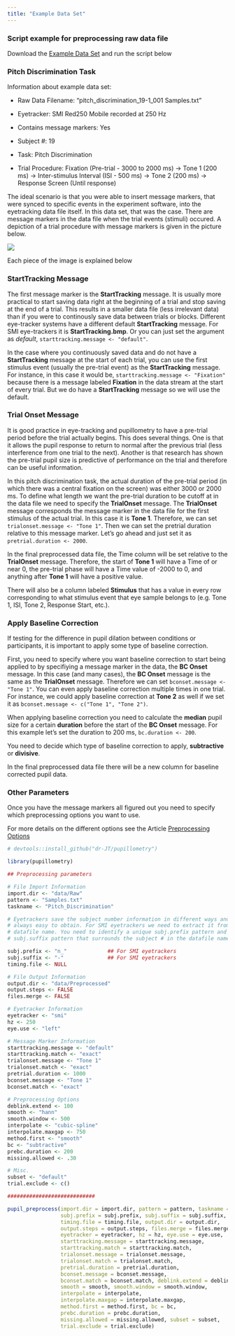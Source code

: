 ```yaml
---
title: "Example Data Set"
---
```


### Script example for preprocessing raw data file

Download the [Example Data Set](http://englelab.gatech.edu/R/example_data/Example_Pitch.zip) and run the script below

### Pitch Discrimination Task

Information about example data set:

* Raw Data Filename: "pitch_discrimination_19-1_001 Samples.txt"

* Eyetracker: SMI Red250 Mobile recorded at 250 Hz

* Contains message markers: Yes

* Subject #: 19

* Task: Pitch Discrimination

* Trial Procedure: Fixation (Pre-trial - 3000 to 2000 ms) -> Tone 1 (200 ms) -> Inter-stimulus Interval (ISI - 500 ms) -> Tone 2 (200 ms) -> Response Screen (Until response)

The ideal scenario is that you were able to insert message markers, that were synced to specific events in the experiment software, into the eyetracking data file itself. In this data set, that was the case. There are message markers in the data file when the trial events (stimuli) occured. A depiction of a trial procedure with message markers is given in the picture below.

<img src="../reference/figures/pitch_trialproc_w_markers.png" align = "center" />

Each piece of the image is explained below

### StartTracking Message

The first message marker is the **StartTracking** message. It is usually more practical to start saving data right at the beginning of a trial and stop saving at the end of a trial. This results in a smaller data file (less irrelevant data) than if you were to continously save data between trials or blocks. Different eye-tracker systems have a different default **StartTracking** message. For SMI eye-trackers it is **StartTracking.bmp**. Or you can just set the argument as *default*, `starttracking.message <- "default"`. 

In the case where you continuously saved data and do not have a **StartTracking** message at the start of each trial, you can use the first stimulus event (usually the pre-trial event) as the **StartTracking** message. For instance, in this case it would be, `starttracking.message <- "Fixation"` because there is a message labeled **Fixation** in the data stream at the start of every trial. But we do have a **StartTracking** message so we will use the default.

### Trial Onset Message

It is good practice in eye-tracking and pupillometry to have a pre-trial period before the trial actually begins. This does several things. One is that it allows the pupil response to return to normal after the previous trial (less interference from one trial to the next). Another is that research has shown the pre-trial pupil size is predictive of performance on the trial and therefore can be useful information.

In this pitch discrimination task, the actual duration of the pre-trial period (in which there was a central fixation on the screen) was either 3000 or 2000 ms. To define what length we want the pre-trial duration to be cutoff at in the data file we need to specify the **TrialOnset** message. The **TrialOnset** message corresponds the message marker in the data file for the first stimulus of the actual trial. In this case it is **Tone 1**. Therefore, we can set `trialonset.message <- "Tone 1"`. Then we can set the pretrial duration relative to this message marker. Let's go ahead and just set it as `pretrial.duration <- 2000`.

In the final preprocessed data file, the Time column will be set relative to the **TrialOnset** message. Therefore, the start of **Tone 1** will have a Time of or near 0, the pre-trial phase will have a Time value of -2000 to 0, and anything after **Tone 1** will have a positive value.

There will also be a column labeled **Stimulus** that has a value in every row corresponding to what stimulus event that eye sample belongs to (e.g. Tone 1, ISI, Tone 2, Response Start, etc.). 

### Apply Baseline Correction

If testing for the difference in pupil dilation between conditions or participants, it is important to apply some type of baseline correction. 

First, you need to specify where you want baseline correction to start being applied to by specifiying a message marker in the data, the **BC Onset** message. In this case (and many cases), the **BC Onset** message is the same as the **TrialOnset** message. Therefore we can set `bconset.message <- "Tone 1"`. You can even apply baseline correction multiple times in one trial. For instance, we could apply baseline correction at **Tone 2** as well if we set it as `bconset.message <- c("Tone 1", "Tone 2")`.

When applying baseline correction you need to calculate the **median** pupil size for a certain **duration** before the start of the **BC Onset** message. For this example let's set the duration to 200 ms, `bc.duration <- 200`.

You need to decide which type of baseline correction to apply, **subtractive** or **divisive**. 

In the final preprocessed data file there will be a new column for baseline corrected pupil data.

### Other Parameters

Once you have the message markers all figured out you need to specify which preprocessing options you want to use. 

For more details on the different options see the Article [Preprocessing Options](https://dr-jt.github.io/pupillometry/articles/Preprocessing%20Options.html)

```r
# devtools::install_github("dr-JT/pupillometry")

library(pupillometry)

## Preprocessing parameters

# File Import Information
import.dir <- "data/Raw"
pattern <- "Samples.txt"
taskname <- "Pitch_Discrimination"

# Eyetrackers save the subject number information in different ways and is not
# always easy to obtain. For SMI eyetrackers we need to extract it from the
# datafile name. You need to identify a unique subj.prefix pattern and
# subj.suffix pattern that surrounds the subject # in the datafile name.

subj.prefix <- "n_"             ## For SMI eyetrackers
subj.suffix <- "-"              ## For SMI eyetrackers
timing.file <- NULL

# File Output Information
output.dir <- "data/Preprocessed"
output.steps <- FALSE
files.merge <- FALSE

# Eyetracker Information
eyetracker <- "smi"
hz <- 250
eye.use <- "left"

# Message Marker Information
starttracking.message <- "default"
starttracking.match <- "exact"
trialonset.message <- "Tone 1"
trialonset.match <- "exact"
pretrial.duration <- 1000
bconset.message <- "Tone 1"
bconset.match <- "exact"

# Preprocessing Options
deblink.extend <- 100
smooth <- "hann"
smooth.window <- 500
interpolate <- "cubic-spline"
interpolate.maxgap <- 750
method.first <- "smooth"
bc <- "subtractive"
prebc.duration <- 200
missing.allowed <- .30

# Misc.
subset <- "default"
trial.exclude <- c()

############################

pupil_preprocess(import.dir = import.dir, pattern = pattern, taskname = taskname,
                 subj.prefix = subj.prefix, subj.suffix = subj.suffix, 
                 timing.file = timing.file, output.dir = output.dir, 
                 output.steps = output.steps, files.merge = files.merge, 
                 eyetracker = eyetracker, hz = hz, eye.use = eye.use, 
                 starttracking.message = starttracking.message, 
                 starttracking.match = starttracking.match,
                 trialonset.message = trialonset.message, 
                 trialonset.match = trialonset.match,
                 pretrial.duration = pretrial.duration, 
                 bconset.message = bconset.message, 
                 bconset.match = bconset.match, deblink.extend = deblink.extend,
                 smooth = smooth, smooth.window = smooth.window, 
                 interpolate = interpolate, 
                 interpolate.maxgap = interpolate.maxgap, 
                 method.first = method.first, bc = bc, 
                 prebc.duration = prebc.duration, 
                 missing.allowed = missing.allowed, subset = subset, 
                 trial.exclude = trial.exclude)

```

